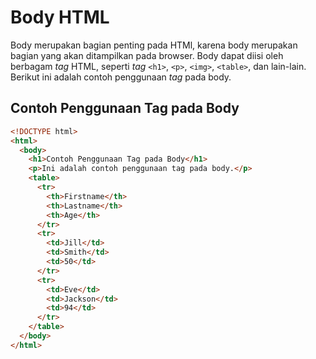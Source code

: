 # Body HTML

Body merupakan bagian penting pada HTMl, karena body merupakan bagian yang akan ditampilkan pada browser. Body dapat diisi oleh berbagam _tag_ HTML, seperti _tag_ `<h1>`, `<p>`, `<img>`, `<table>`, dan lain-lain. Berikut ini adalah contoh penggunaan _tag_ pada body.

## Contoh Penggunaan Tag pada Body

```html copy filename="body.html"
<!DOCTYPE html>
<html>
  <body>
    <h1>Contoh Penggunaan Tag pada Body</h1>
    <p>Ini adalah contoh penggunaan tag pada body.</p>
    <table>
      <tr>
        <th>Firstname</th>
        <th>Lastname</th>
        <th>Age</th>
      </tr>
      <tr>
        <td>Jill</td>
        <td>Smith</td>
        <td>50</td>
      </tr>
      <tr>
        <td>Eve</td>
        <td>Jackson</td>
        <td>94</td>
      </tr>
    </table>
  </body>
</html>
```
